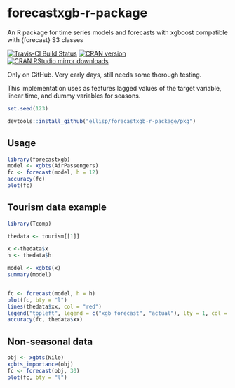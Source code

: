 # forecastxgb-r-package
An R package for time series models and forecasts with xgboost compatible with {forecast} S3 classes

[![Travis-CI Build Status](https://travis-ci.org/ellisp/forecastxgb-r-package.svg?branch=master)](https://travis-ci.org/ellisp/forecastxgb-r-package)
[![CRAN version](http://www.r-pkg.org/badges/version/forecastxgb)](http://www.r-pkg.org/pkg/forecastxgb)
[![CRAN RStudio mirror downloads](http://cranlogs.r-pkg.org/badges/forecastxgb)](http://www.r-pkg.org/pkg/forecastxgb)

Only on GitHub.  Very early days, still needs some thorough testing.  

This implementation uses as features lagged values of the target variable, linear time, and dummy variables for seasons.

```r
set.seed(123)
```


```r
devtools::install_github("ellisp/forecastxgb-r-package/pkg")
```

## Usage

```r
library(forecastxgb)
model <- xgbts(AirPassengers)
fc <- forecast(model, h = 12)
accuracy(fc)
plot(fc)

```


## Tourism data example
```r
library(Tcomp)

thedata <- tourism[[1]]

x <-thedata$x
h <- thedata$h

model <- xgbts(x)
summary(model)


fc <- forecast(model, h = h)
plot(fc, bty = "l")
lines(thedata$xx, col = "red")
legend("topleft", legend = c("xgb forecast", "actual"), lty = 1, col = c("blue", "red"), bty ="n")
accuracy(fc, thedata$xx)
```

## Non-seasonal data

```r
obj <- xgbts(Nile)
xgbts_importance(obj)
fc <- forecast(obj, 30)
plot(fc, bty = "l")
```

